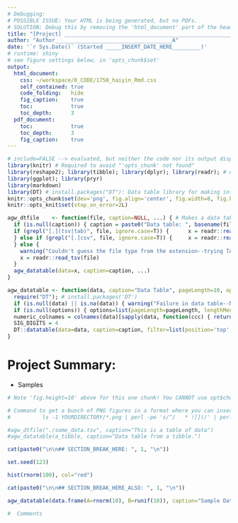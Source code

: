 ```yaml
---
# Debugging:
# POSSIBLE ISSUE: Your HTML is being generated, but no PDFs.
# SOLUTION: Debug this by removing the 'html_document' part of the header. Then you'll get the real error message. If you're on a Mac, probably the issue is that you need TexLive for Mac (http://tug.org/mactex/ <-- takes a few hours to download)
title: "[Project] ______________________________________________________P"
author: "Author_____________________________________A"
date: '`r Sys.Date()` (Started _____INSERT_DATE_HERE_________)'
# runtime: shiny
# see figure settings below, in 'opts_chunk$set'
output:
  html_document:
    css: ~/workspace/0_CODE/1750_haiyin_Rmd.css
    self_contained: true
    code_folding:   hide
    fig_caption:    true
    toc:            true
    toc_depth:      3
  pdf_document:
    toc:            true
    toc_depth:      3
    fig_caption:    true
---
```


```r
# include=FALSE --> evaluated, but neither the code nor its output displayed.
library(knitr) # Required to avoid "'opts_chunk' not found"
library(reshape2); library(tibble); library(dplyr); library(readr); # order matters for reshape/tibble
library(ggplot); library(pryr)
library(markdown)
library(DT) # install.packages("DT"): Data table library for making interactive HTML tables. Documentation: https://rstudio.github.io/DT/
knitr::opts_chunk$set(dev='png', fig.align='center', fig.width=8, fig.height=5, out.width='2000px', fig.pos='htbp', echo=FALSE, results='hide', cache=FALSE, message=FALSE)
knitr::opts_knit$set(stop_on_error=2L)

agw_dtfile    <- function(file, caption=NULL, ...) { # Makes a data table from a filename
  if (is.null(caption)) { caption = paste0("Data table: ", basename(file)) }
  if (grepl("[.](tsv|tab)", file, ignore.case=T)) {      x = readr::read_tsv(file, col_types=cols()) # suppress printing column types
  } else if (grepl("[.]csv", file, ignore.case=T)) {     x = readr::read_csv(file, col_types=cols()) # suppress printing column types
  } else {
    warning("Couldn't guess the file type from the extension--trying TAB-delimited.")
    x = readr::read_tsv(file)
  }
  agw_datatable(data=x, caption=caption, ...)
}

agw_datatable <- function(data, caption="Data Table", pageLength=10, options=NULL, ...) {
  require("DT"); # install.packages('DT')
  if (is.null(data) || is.na(data)) { warning("Failure in data table--NA or NULL was passed in!"); stop("Something is messed up, your data to 'agw_datatable' is NULL or NA.") }
  if (is.null(options)) { options=list(pageLength=pageLength, lengthMenu=c(pageLength,50,200,999), autoWidth=TRUE) }
  numeric_colnames = colnames(data)[sapply(data, function(ccc) { return(is.numeric(ccc) && !is.integer(ccc))})] # find which columns are NUMERIC but not integers so we can round them
  SIG_DIGITS = 4
  DT::datatable(data=data, caption=caption, filter=list(position='top',plain=TRUE),  rownames=FALSE, options=options, ...) %>% formatSignif(numeric_colnames, SIG_DIGITS)   #style="bootstrap",
}
```

# Project Summary:
  * Samples

```r
# Note 'fig.height=10' above for this one chunk! You CANNOT use opt$chunks to set this.

# Command to get a bunch of PNG figures in a format where you can insert them here:
#          ls -1 YOURDIRECTORY/*.png | perl -pe 's/^/   * ![](/' | perl -pe 's/$/)/'

#agw_dtfile("./some_data.tsv", caption="This is a table of data")
#agw_datatable(a_tibble, caption="Data table from a tibble.")

cat(paste0("\n\n## SECTION_BREAK_HERE: ", 1, "\n"))

set.seed(123)

hist(rnorm(100), col="red")

cat(paste0("\n\n## SECTION_BREAK_HERE_ALSO: ", 1, "\n"))

agw_datatable(data.frame(A=rnorm(10), B=runif(10)), caption="Sample Data", pageLength=7)
```


```r
#  Comments
```

<!--- note that you can
 comment out even the ```{r... }``` code with
HTML comments -->

